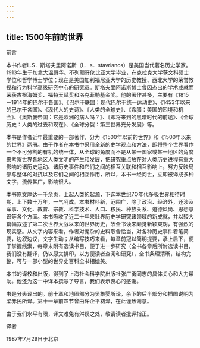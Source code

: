 ```yaml
---
---
---
```

title: 1500年前的世界
---










前言

本书作者L.S．斯塔夫里阿诺斯（L．s．stavrianos）是美国当代著名历史学家。1913年生于加拿大温哥华。不列颠哥伦比亚大学毕业，在克拉克大学获文科硕士学位和哲学博士学位；现在是美国加利福尼亚大学的历史教授、西北大学的荣誉教授和行为科学高级研究中心的研究员。斯塔夫里阿诺斯博士曾因杰出的学术成就而荣获古根海姆奖、福特天赋奖和洛克菲勒基金奖。他的著作甚多，主要有《1815－1914年的巴尔于各国》、《巴尔干联盟：现代巴尔干统一运动史》、《1453年以来的巴尔干各国》、《现代人的史诗》、《人类的全球史》、《希腊：美国的困境和机会》、《奥斯曼帝国：它是欧洲的病人吗？》、《即将来到的黑暗时代的前途》、《全球历史：人类的过去和现在》、《全球分裂：第三世界充分发展》等。

本书是作者近年最重要的一部著作，分为《1500年以前的世界》和《1500年以来的世界》两册。由于作者在本书中采用全新的史学观点和方法，即将整个世界看作一个不可分割的有机的统一体，从全球的角度而不是从某一国家或某一地区的角度来考察世界各地区人类文明的产生和发展，把研究重点放在对人类历史进程有重大影响的诸历史运动、诸历史事件和它们之间的相互关联和相互影响上，努力反映局部与整体的对抗以及它们之间的相互作用，所以，本书一经问世，立即被译成多种文字，流传甚广，影响很大。

本书原文厚达一千余页，上起人类的起源，下迄本世纪7O年代多极世界相待时期，上下数十万年，一气呵成。本书材料新，范围广，除了政治、经济外，还涉及军事、文化、教育、宗教、科学技术、人口、移民、种族关系、道德风尚、思想意识等各个方面。本书吸收了近二十年来肚界历史学研究诸领域的新成就，并以较大篇幅叙述了第二次世界大战以来的世界历史，故全书读来颇觉新颖爽朗，有强烈的现实感。从文字内容来看，作者对庞杂的史料取舍恰当，对各种历史事件着笔简要，边叙边议，文字生动；从编写技巧来看，每章前冠以简明提要，承上启下，便于掌握线索，每章末附有选读书目，便于进一步研究（全书各章后所附选读书目，我们没有翻译，仍以原文排印，以方便读者查阅和研究），全书条理清晰，结构完整，可与一部小型的世界史百科全书相媲美。

本书的译校和出版，得到了上海社会科学院出版社张广勇同志的具体关心和大力帮助。他还为这一中译本撰写了导言，我们表示衷心的感谢。

书是分头译出的。前十章和地图部分为吴象婴所译，余下的后半部分和插图说明为梁赤民所译。第十一章前四节曾由许企平初泽，在此谨致谢意。

由于我们水平有限，译文难免有舛误之处，敬请读者批评指正。

译者

1987年7月29日于北京